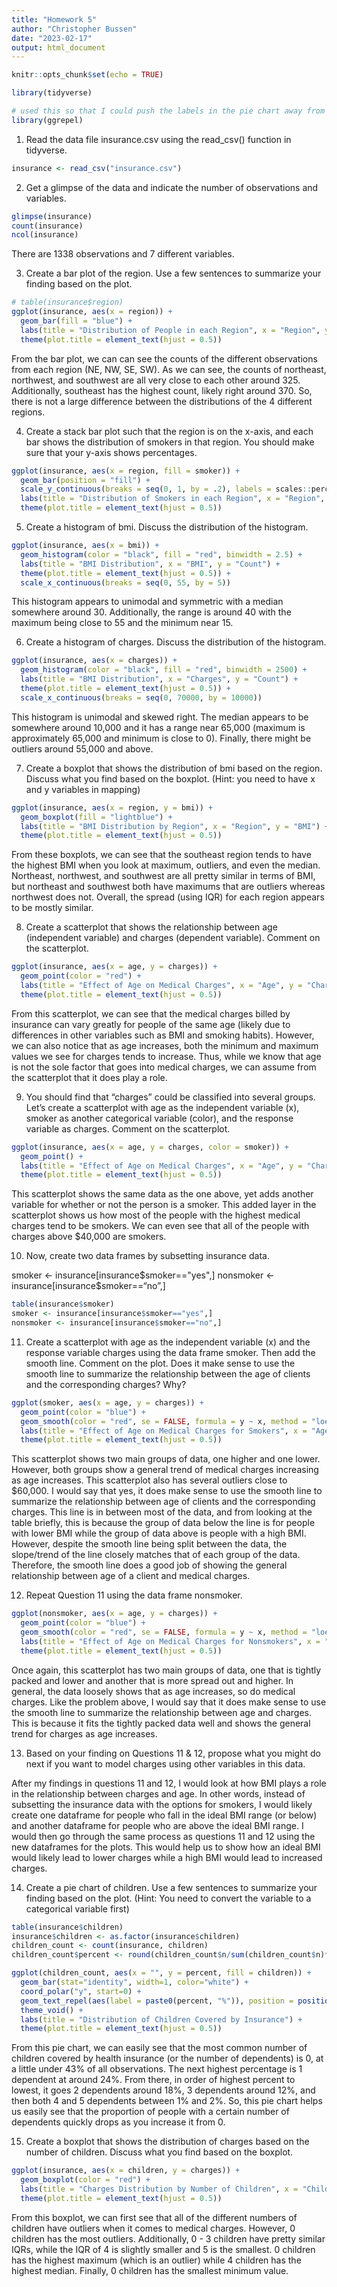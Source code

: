 ```yaml
---
title: "Homework 5"
author: "Christopher Bussen"
date: "2023-02-17"
output: html_document
---
```


```r
knitr::opts_chunk$set(echo = TRUE)
```

```r
library(tidyverse)

# used this so that I could push the labels in the pie chart away from each other
library(ggrepel)
```


1. Read the data file insurance.csv using the read_csv() function in tidyverse. 
```r
insurance <- read_csv("insurance.csv")
```


2. Get a glimpse of the data and indicate the number of observations and variables. 
```r
glimpse(insurance)
count(insurance)
ncol(insurance)
```

There are 1338 observations and 7 different variables.

3. Create a bar plot of the region. Use a few sentences to summarize your finding based on the plot. 
```r
# table(insurance$region)
ggplot(insurance, aes(x = region)) + 
  geom_bar(fill = "blue") +
  labs(title = "Distribution of People in each Region", x = "Region", y = "Number of People") + 
  theme(plot.title = element_text(hjust = 0.5))
```

From the bar plot, we can can see the counts of the different observations from each region (NE, NW, SE, SW). As we can see, the counts of northeast, northwest, and southwest are all very close to each other around 325. Additionally, southeast has the highest count, likely right around 370. So, there is not a large difference between the distributions of the 4 different regions.



4. Create a stack bar plot such that the region is on the x-axis, and each bar shows the distribution of smokers in that region. You should make sure that your y-axis shows percentages. 
```r
ggplot(insurance, aes(x = region, fill = smoker)) + 
  geom_bar(position = "fill") +
  scale_y_continuous(breaks = seq(0, 1, by = .2), labels = scales::percent) + 
  labs(title = "Distribution of Smokers in each Region", x = "Region", y = "Percent") +
  theme(plot.title = element_text(hjust = 0.5))
```



5. Create a histogram of bmi. Discuss the distribution of the histogram. 
```r
ggplot(insurance, aes(x = bmi)) +
  geom_histogram(color = "black", fill = "red", binwidth = 2.5) + 
  labs(title = "BMI Distribution", x = "BMI", y = "Count") + 
  theme(plot.title = element_text(hjust = 0.5)) + 
  scale_x_continuous(breaks = seq(0, 55, by = 5))
```

This histogram appears to unimodal and symmetric with a median somewhere around 30. Additionally, the range is around 40 with the maximum being close to 55 and the minimum near 15.


6. Create a histogram of charges. Discuss the distribution of the histogram. 
```r
ggplot(insurance, aes(x = charges)) +
  geom_histogram(color = "black", fill = "red", binwidth = 2500) + 
  labs(title = "BMI Distribution", x = "Charges", y = "Count") + 
  theme(plot.title = element_text(hjust = 0.5)) + 
  scale_x_continuous(breaks = seq(0, 70000, by = 10000))
```

This histogram is unimodal and skewed right. The median appears to be somewhere around 10,000 and it has a range near 65,000 (maximum is approximately 65,000 and minimum is close to 0). Finally, there might be outliers around 55,000 and above.

7. Create a boxplot that shows the distribution of bmi based on the region. Discuss what you find based on the boxplot. (Hint: you need to have x and y variables in mapping)
```r
ggplot(insurance, aes(x = region, y = bmi)) + 
  geom_boxplot(fill = "lightblue") + 
  labs(title = "BMI Distribution by Region", x = "Region", y = "BMI") + 
  theme(plot.title = element_text(hjust = 0.5))
```

From these boxplots, we can see that the southeast region tends to have the highest BMI when you look at maximum, outliers, and even the median. Northeast, northwest, and southwest are all pretty similar in terms of BMI, but northeast and southwest both have maximums that are outliers whereas northwest does not. Overall, the spread (using IQR) for each region appears to be mostly similar.

8. Create a scatterplot that shows the relationship between age (independent variable) and charges (dependent variable). Comment on the scatterplot. 
```r
ggplot(insurance, aes(x = age, y = charges)) + 
  geom_point(color = "red") + 
  labs(title = "Effect of Age on Medical Charges", x = "Age", y = "Charges") + 
  theme(plot.title = element_text(hjust = 0.5))
```

From this scatterplot, we can see that the medical charges billed by insurance can vary greatly for people of the same age (likely due to differences in other variables such as BMI and smoking habits). However, we can also notice that as age increases, both the minimum and maximum values we see for charges tends to increase. Thus, while we know that age is not the sole factor that goes into medical charges, we can assume from the scatterplot that it does play a role.



9. You should find that "charges" could be classified into several groups. Let's create a scatterplot with age as the independent variable (x), smoker as another categorical variable (color), and the response variable as charges. Comment on the scatterplot. 
```r
ggplot(insurance, aes(x = age, y = charges, color = smoker)) + 
  geom_point() + 
  labs(title = "Effect of Age on Medical Charges", x = "Age", y = "Charges") +
  theme(plot.title = element_text(hjust = 0.5))
```

This scatterplot shows the same data as the one above, yet adds another variable for whether or not the person is a smoker. This added layer in the scatterplot shows us how most of the people with the highest medical charges tend to be smokers. We can even see that all of the people with charges above $40,000 are smokers.

10. Now, create two data frames by subsetting insurance data. 

smoker <- insurance[insurance$smoker=="yes",]
nonsmoker <- insurance[insurance$smoker=="no",]

```r
table(insurance$smoker)
smoker <- insurance[insurance$smoker=="yes",]
nonsmoker <- insurance[insurance$smoker=="no",]
```


11. Create a scatterplot with age as the independent variable (x) and the response variable charges using the data frame smoker. Then add the smooth line. Comment on the plot. Does it make sense to use the smooth line to summarize the relationship between the age of clients and the corresponding charges? Why?
```r
ggplot(smoker, aes(x = age, y = charges)) + 
  geom_point(color = "blue") + 
  geom_smooth(color = "red", se = FALSE, formula = y ~ x, method = "loess") + 
  labs(title = "Effect of Age on Medical Charges for Smokers", x = "Age", y = "Charges") + 
  theme(plot.title = element_text(hjust = 0.5))
```

This scatterplot shows two main groups of data, one higher and one lower. However, both groups show a general trend of medical charges increasing as age increases. This scatterplot also has several outliers close to $60,000. I would say that yes, it does make sense to use the smooth line to summarize the relationship between age of clients and the corresponding charges. This line is in between most of the data, and from looking at the table briefly, this is because the group of data below the line is for people with lower BMI while the group of data above is people with a high BMI. However, despite the smooth line being split between the data, the slope/trend of the line closely matches that of each group of the data. Therefore, the smooth line does a good job of showing the general relationship between age of a client and medical charges.

12. Repeat Question 11 using the data frame nonsmoker. 
```r
ggplot(nonsmoker, aes(x = age, y = charges)) + 
  geom_point(color = "blue") + 
  geom_smooth(color = "red", se = FALSE, formula = y ~ x, method = "loess") + 
  labs(title = "Effect of Age on Medical Charges for Nonsmokers", x = "Age", y = "Charges") + 
  theme(plot.title = element_text(hjust = 0.5))
```

Once again, this scatterplot has two main groups of data, one that is tightly packed and lower and another that is more spread out and higher. In general, the data loosely shows that as age increases, so do medical charges. Like the problem above, I would say that it does make sense to use the smooth line to summarize the relationship between age and charges. This is because it fits the tightly packed data well and shows the general trend for charges as age increases.

13. Based on your finding on Questions 11 & 12, propose what you might do next if you want to model charges using other variables in this data. 

After my findings in questions 11 and 12, I would look at how BMI plays a role in the relationship between charges and age. In other words, instead of subsetting the insurance data with the options for smokers, I would likely create one dataframe for people who fall in the ideal BMI range (or below) and another dataframe for people who are above the ideal BMI range. I would then go through the same process as questions 11 and 12 using the new dataframes for the plots. This would help us to show how an ideal BMI would likely lead to lower charges while a high BMI would lead to increased charges.


14. Create a pie chart of children. Use a few sentences to summarize your finding based on the plot. (Hint: You need to convert the variable to a categorical variable first)
```r
table(insurance$children)
insurance$children <- as.factor(insurance$children)
children_count <- count(insurance, children)
children_count$percent <- round(children_count$n/sum(children_count$n)*100,2)

ggplot(children_count, aes(x = "", y = percent, fill = children)) + 
  geom_bar(stat="identity", width=1, color="white") +
  coord_polar("y", start=0) + 
  geom_text_repel(aes(label = paste0(percent, "%")), position = position_stack(vjust = 0.5)) + 
  theme_void() + 
  labs(title = "Distribution of Children Covered by Insurance") + 
  theme(plot.title = element_text(hjust = 0.5))
```

From this pie chart, we can easily see that the most common number of children covered by health insurance (or the number of dependents) is 0, at a little under 43% of all observations. The next highest percentage is 1 dependent at around 24%. From there, in order of highest percent to lowest, it goes 2 dependents around 18%, 3 dependents around 12%, and then both 4 and 5 dependents between 1% and 2%. So, this pie chart helps us easily see that the proportion of people with a certain number of dependents quickly drops as you increase it from 0.

15. Create a boxplot that shows the distribution of charges based on the number of children. Discuss what you find based on the boxplot. 
```r
ggplot(insurance, aes(x = children, y = charges)) + 
  geom_boxplot(color = "red") + 
  labs(title = "Charges Distribution by Number of Children", x = "Children", y = "Charges") + 
  theme(plot.title = element_text(hjust = 0.5))
```

From this boxplot, we can first see that all of the different numbers of children have outliers when it comes to medical charges. However, 0 children has the most outliers. Additionally, 0 - 3 children have pretty similar IQRs, while the IQR of 4 is slightly smaller and 5 is the smallest. 0 children has the highest maximum (which is an outlier) while 4 children has the highest median. Finally, 0 children has the smallest minimum value.